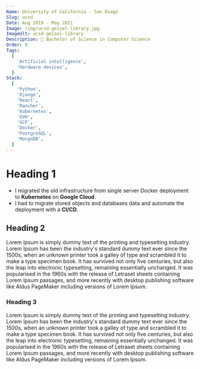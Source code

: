 ```yaml
---
Name: University of California - San Diego
Slug: ucsd
Date: Aug 2019 - May 2021
Image: /img/ucsd-geisel-library.jpg
ImageUlt: ucsd-geisel-library
Description: 🌿 Bachelor of Science in Computer Science
Order: 0
Tags:
  [
    'Artificial intelligence',
    'Hardware devices',
  ]
Stack:
  [
    'Python',
    'Django',
    'React',
    'Rancher',
    'Kubernetes',
    'OVH',
    'GCP',
    'Docker',
    'PostgreSQL',
    'MongoDB',
  ]
---
```


# Heading 1
- I migrated the old infrastructure from single server Docker deployment to **Kubernetes** on **Google Cloud**.
- I had to migrate stored objects and databases data and automate the deployment with a **CI/CD**.

## Heading 2
Lorem Ipsum is simply dummy text of the printing and typesetting industry. Lorem Ipsum has been the industry's standard dummy text ever since the 1500s, when an unknown printer took a galley of type and scrambled it to make a type specimen book. It has survived not only five centuries, but also the leap into electronic typesetting, remaining essentially unchanged. It was popularised in the 1960s with the release of Letraset sheets containing Lorem Ipsum passages, and more recently with desktop publishing software like Aldus PageMaker including versions of Lorem Ipsum.

### Heading 3
Lorem Ipsum is simply dummy text of the printing and typesetting industry. Lorem Ipsum has been the industry's standard dummy text ever since the 1500s, when an unknown printer took a galley of type and scrambled it to make a type specimen book. It has survived not only five centuries, but also the leap into electronic typesetting, remaining essentially unchanged. It was popularised in the 1960s with the release of Letraset sheets containing Lorem Ipsum passages, and more recently with desktop publishing software like Aldus PageMaker including versions of Lorem Ipsum.
